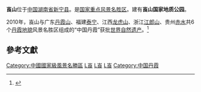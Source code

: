 {{coord|26|23|28|N|110|45|07|E|display=title|scale:100000}}
{{世界遺產概要表
|site_img = 
|site_img_capt = 
|site_img_width = 250px
|zh_name = 中国丹霞
|en_name = China Danxia
|fr_name = Relief Danxia de Chine
| country = {{CHN}}
| Region = 亚洲和太平洋地区
|area = 
|criterion_n = (vii)(viii)(ix)(x)
|rg_year = 2010
|ex_rg_year =
|iucn = 
|ID=1335
|remarks = [[中国丹霞|中国丹霞]]包括：<br>[[赤水丹霞地貌|赤水]]-西剖面<br>[[赤水丹霞地貌|赤水]]-东剖面<br>[[泰宁世界地质公园|泰宁]]-北剖面<br>[[泰宁世界地质公园|泰宁]]-南剖面<br>'''崀山'''<br>[[丹霞山|丹霞山]]<br>[[龙虎山|龙虎山]]：[[龙虎山|龙虎山]]剖面<br>[[龙虎山|龙虎山]]：[[龟峰|龟峰]]剖面<br>[[江郎山|江郎山]]
|org_url = http://whc.unesco.org/en/list/1335/
|map_img = 
|map_img_width = 
|locator_x = 
|locator_y =
}}

'''崀山'''位于[[中国|中国]][[湖南省|湖南省]][[新宁县|新宁县]]。是[[国家重点风景名胜区|国家重点风景名胜区]]。建有'''崀山国家地质公园'''。

2010年，崀山与广东[[丹霞山|丹霞山]]、福建[[泰宁世界地质公园|泰宁]]、江西[[龙虎山|龙虎山]]、浙江[[江郎山|江郎山]]、贵州[[赤水|赤水]]共6个[[丹霞地貌|丹霞地貌]]风景名胜区组成的“中国丹霞”获批[[世界自然遗产|世界自然遗产]]。<ref>{{cite web |url=http://whc.unesco.org/en/list/1335/ |title=unesco.org China Danxia |accessdate=2009-11-17 |language=en |archive-date=2021-02-27 |archive-url=https://web.archive.org/web/20210227064930/https://whc.unesco.org/en/list/1335 |dead-url=no }}</ref>

==參考文獻==
<div class="references-small">
<references></references>
</div>

{{国家5A级旅游景区}}
{{中国国家地质公园|41}}
{{中华人民共和国国家级风景名胜区}}
[[Category:中國國家級風景名勝區|Category:中國國家級風景名勝區]]
[[Category:中国国家重点风景名胜区|L崀]]
[[Category:新宁县|L崀]]
[[Category:丹霞地貌|L崀]]
[[Category:中国丹霞|Category:中国丹霞]]